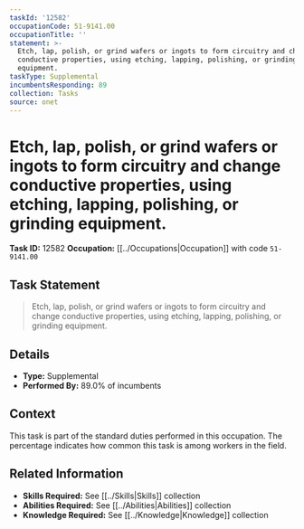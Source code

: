 ```yaml
---
taskId: '12582'
occupationCode: 51-9141.00
occupationTitle: ''
statement: >-
  Etch, lap, polish, or grind wafers or ingots to form circuitry and change
  conductive properties, using etching, lapping, polishing, or grinding
  equipment.
taskType: Supplemental
incumbentsResponding: 89
collection: Tasks
source: onet
---
```

# Etch, lap, polish, or grind wafers or ingots to form circuitry and change conductive properties, using etching, lapping, polishing, or grinding equipment.

**Task ID:** 12582
**Occupation:** [[../Occupations|Occupation]] with code `51-9141.00`

## Task Statement

> Etch, lap, polish, or grind wafers or ingots to form circuitry and change conductive properties, using etching, lapping, polishing, or grinding equipment.

## Details

- **Type:** Supplemental
- **Performed By:** 89.0% of incumbents

## Context

This task is part of the standard duties performed in this occupation. The percentage indicates how common this task is among workers in the field.

## Related Information

- **Skills Required:** See [[../Skills|Skills]] collection
- **Abilities Required:** See [[../Abilities|Abilities]] collection
- **Knowledge Required:** See [[../Knowledge|Knowledge]] collection
